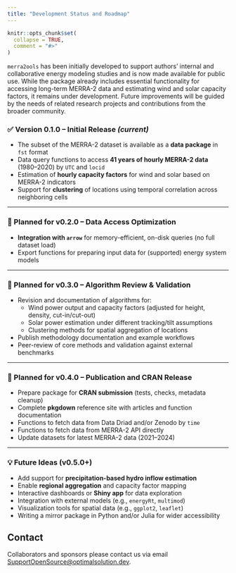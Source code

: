 ```yaml
---
title: "Development Status and Roadmap"
---
```


```r
knitr::opts_chunk$set(
  collapse = TRUE,
  comment = "#>"
)
```

`merra2ools` has been initially developed to support authors' internal and collaborative energy modeling studies and is now made available for public use. While the package already includes essential functionality for accessing long-term MERRA-2 data and estimating wind and solar capacity factors, it remains under development. Future improvements will be guided by the needs of related research projects and contributions from the broader community.

### ✅ Version 0.1.0 – Initial Release *(current)*

- The subset of the MERRA-2 dataset is available as a **data package** in `fst` format
- Data query functions to access **41 years of hourly MERRA-2 data** (1980–2020) by `UTC` and `locid`
- Estimation of **hourly capacity factors** for wind and solar based on MERRA-2 indicators
- Support for **clustering** of locations using temporal correlation across neighboring cells

---

### 🚧 Planned for v0.2.0 – Data Access Optimization

- **Integration with `arrow`** for memory-efficient, on-disk queries (no full dataset load)
- Export functions for preparing input data for (supported) energy system models

---

### 📘 Planned for v0.3.0 – Algorithm Review & Validation

- Revision and documentation of algorithms for:
  - Wind power output and capacity factors (adjusted for height, density, cut-in/cut-out)
  - Solar power estimation under different tracking/tilt assumptions
  - Clustering methods for spatial aggregation of locations
- Publish methodology documentation and example workflows
- Peer-review of core methods and validation against external benchmarks

---

### 🚀 Planned for v0.4.0 – Publication and CRAN Release

- Prepare package for **CRAN submission** (tests, checks, metadata cleanup)
- Complete **pkgdown** reference site with articles and function documentation
- Functions to fetch data from Data Driad and/or Zenodo by `time`
- Functions to fetch data from MERRA-2 API directly
- Update datasets for latest MERRA-2 data (2021–2024)

---

### 💡 Future Ideas (v0.5.0+)

- Add support for **precipitation-based hydro inflow estimation**
- Enable **regional aggregation** and capacity factor mapping
- Interactive dashboards or **Shiny app** for data exploration
- Integration with external models (e.g., `energyRt`, `multimod`)
- Visualization tools for spatial data (e.g., `ggplot2`, `leaflet`)  
- Writing a mirror package in Python and/or Julia for wider accessibility  

## Contact  
Collaborators and sponsors please contact us via email <SupportOpenSource@optimalsolution.dev>.  